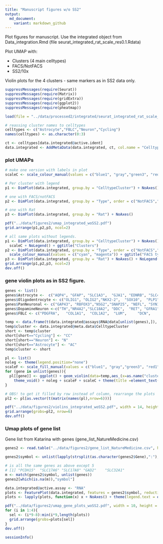 ```yaml
---
title: "Manuscript figures w/o SS2"
output: 
  md_document:
    variant: markdown_github
---
```


Plot figures for manuscript. Use the integrated object from Data_integration.Rmd 
(file seurat_integrated_rat_scale_res0.1.Rdata)

Plot UMAP with:

* Clusters (4 main celltypes)
* FACS/NotFACS
* SS2/10x

Violin plots for the 4 clusters - same markers as in SS2 data only.


```r
suppressMessages(require(Seurat))
suppressMessages(require(Matrix))
suppressMessages(require(gridExtra))
suppressMessages(require(ggplot2))
suppressMessages(require(pheatmap))

```

```r
load(file = "../data/processed2/integrated/seurat_integrated_rat_scale_res0.1.Rdata")

# reassing cluster names to celltypes
celltypes <- c("Astrocyte","FBLC","Neuron","Cycling")
names(celltypes) <- as.character(0:3)

ct <- celltypes[data.integrated@active.ident]
data.integrated <- AddMetaData(data.integrated, ct, col.name = "CelltypeCluster")
```

### plot UMAPs

```r
# make one version with labels in plot
scaleC <- scale_colour_manual(values = c("blue1", "gray","green3", "red1"))

# Per cluster with legend
p1 <- DimPlot(data.integrated, group.by = "CelltypeCluster") + NoAxes() +scaleC

# one with FACS/notFACS
p2 <- DimPlot(data.integrated, group.by = "Type", order = c("NotFACS","FACS")) + NoAxes() + scale_colour_manual(values = c("cyan", "magenta"))

# one with Rat
p3 <- DimPlot(data.integrated, group.by = "Rat") + NoAxes()

pdf("../data/figures2/umap_integrated_woSS2.pdf")
grid.arrange(p1,p2,p3, ncol=2)

# all same plots without legends.
p1 <- DimPlot(data.integrated, group.by = "CelltypeCluster") + NoAxes() + 
  scaleC + NoLegend() + ggtitle("Clusters")
p2 <- DimPlot(data.integrated, group.by = "Type", order = c("NotFACS","FACS")) + NoAxes() + NoLegend() + 
  scale_colour_manual(values = c("cyan", "magenta")) + ggtitle("FACS type")
p3 <- DimPlot(data.integrated, group.by = "Rat") + NoAxes() + NoLegend() +  ggtitle("Rat")
grid.arrange(p1,p2,p3, ncol=2)
dev.off()
```



### gene violin plots as in SS2 figure.

```r
genes <- list()
genes$Astrocyte <-  c("AQP4", "GFAP", "SLC1A3",  "GJA1", "EDNRB", "SLC4A4")
genes$Oligodentrocyte <- c("OLIG1", "OLIG2","NKX2-2",  "SOX10",  "PLP1",  "PMP2")
genes$PanNeuronal <- c("GAP43", "RBFOX3","NSG2","SNAP25", "NEFL", "SYN1")
genes$DopamineNeuron <-c("TH","NR4A2","SLC18A2", "DDC",  "RET", "GFRA1")
genes$FBLC <- c("PDGFRA",   "COL1A1",  "COL1A2",  "LUM",     "DCN",     "FBLN1")

temp <- data.frame(t(data.integrated@assays$RNA@data[unlist(genes),]), check.names = F)
temp$cluster <- data.integrated@meta.data$CelltypeCluster
short <- temp$cluster
short[short=="Cycling"] <- "CC"
short[short=="Neuron"] <- "N"
short[short=="Astrocyte"] <- "AC"
temp$cluster <- short

pl <- list()
noleg <- theme(legend.position="none")
scaleF <- scale_fill_manual(values = c("blue1", "gray","green3", "red1"))
for (gene in unlist(genes)){
  pl[[gene]] <- ggplot() + geom_violin(data=temp,aes_(x=as.name("cluster"),y=as.name(gene),fill=as.name("cluster"), colour = as.name("cluster") ), scale="width") + 
    theme_void() + noleg + scaleF + scaleC + theme(title =element_text(size=6, face='bold')) + ggtitle(gene)
}

# OBS! to get it filled by row instead of column, rearrange the plots
pl2 <- pl[as.vector(t(matrix(names(pl),nrow=6)))]

pdf("../data/figures2/violins_integrated_woSS2.pdf", width = 14, height = 7)
grid.arrange(grobs=pl2, nrow=6)
dev.off()

```


### Umap plots of gene list 

Gene list from Katarina with genes (gene_list_NatureMedicine.csv)

```r
genes2 <- read.table("../data/figures2/gene_list_NatureMedicine.csv", header = T)

genes2$symbol <- unlist(lapply(strsplit(as.character(genes2$Gene),":"), function(x) x[1]))

# is all the same genes as above except 5
# [1] "PCDH15"  "SLC17A6" "SLC17A8" "GAD2"    "SLC32A1"
m <- match(genes2$symbol, unlist(genes))
genes2[which(is.na(m)),"symbol"]

data.integrated@active.assay <- "RNA"
plots <- FeaturePlot(data.integrated, features = genes2$symbol, reduction = "umap", combine=F, cols = c("yellow","red","black"))
plots <- lapply(plots, function(x) x + NoAxes() + theme(legend.text = element_text(size=6)))

pdf("../data/figures2/umap_gene_plots_woSS2.pdf", width = 10, height = 7)
for (i in 1:4){
  sel <- (i*9-8):min(i*9,length(plots))
  grid.arrange(grobs=plots[sel])
}
dev.off()

```


```r
sessionInfo()
```
